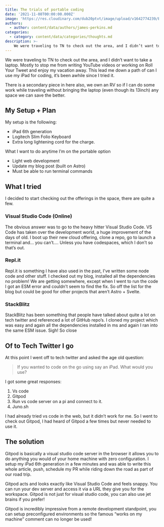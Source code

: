 ```yaml
---
title: The trials of portable coding
date: '2021-11-08T00:00:00.000Z'
image: 'https://res.cloudinary.com/dub20ptvt/image/upload/v1642774239/Blog%20Posts/lum3qzy9gojjhtcpndmp.webp'
authors:
  - author: content/data/authors/james-perkins.md
categories:
  - category: content/data/categories/thoughts.md
description: >-
    We were traveling to TN to check out the area, and I didn’t want to take a laptop. Mostly to stop me from writing YouTube videos or working on Roll Your Tweet and enjoy my vacation away.
---
```


We were traveling to TN to check out the area, and I didn’t want to take a laptop. Mostly to stop me from writing YouTube videos or working on Roll Your Tweet and enjoy my vacation away. This lead me down a path of can I use my iPad for coding, it’s been awhile since I tried it.

There is a secondary piece in here also, we own an RV so if I can do some work while traveling without bringing the laptop (even though its 13inch) any space we can save the better.

## My Setup + Plan

My setup is the following:

-   iPad 6th generation
-   Logitech Slim Folio Keyboard
-   Extra long lightening cord for the charge.

What I want to do anytime I’m on the portable option

-   Light web development
-   Update my blog post (built on Astro)
-   Must be able to run terminal commands

## What I tried

I decided to start checking out the offerings in the space, there are quite a few.

### Visual Studio Code (Online)

The obvious answer was to go to the heavy hitter Visual Studio Code. VS Code has taken over the development world, a huge improvement of the days of old. I boot up their new cloud offering, clone a repo, go to launch a terminal and… you can’t…. Unless you have codespaces, which I don’t so that’s out.

### Repl.it

Repl.it is something I have also used in the past, I’ve written some node code and other stuff. I checked out my blog, installed all the dependencies no problem! We are getting somewhere, except when I went to run the code I got an ESM error and couldn’t seem to find the fix. So off the list for the blog but could be good for other projects that aren’t Astro + Svelte.

### StackBlitz

StackBlitz has been something that people have talked about quite a lot on tech twitter and referenced a lot of GitHub repo’s. I cloned my project which was easy and again all the dependencies installed in ms and again I ran into the same ESM issue. Sigh! So close

## Of to Tech Twitter I go

At this point I went off to tech twitter and asked the age old question:

> If you wanted to code on the go using say an iPad. What would you use?

I got some great responses:

1. Vs code
2. Gitpod
3. Run vs code server on a pi and connect to it.
4. Juno.sh

I had already tried vs code in the web, but it didn’t work for me. So I went to check out Gitpod, I had heard of Gitpod a few times but never needed to use it.

## The solution

Gitpod is basically a visual studio code server in the browser it allows you to do anything you would of your home machine with zero configuration. I setup my iPad 6th generation in a few minutes and was able to write this whole article, push, schedule my PR while riding down the road as part of our road trip.

Gitpod acts and looks exactly like Visual Studio Code and feels snappy. You can run your dev server and access it via a URL they give you for the workspace. Gitpod is not just for visual studio code, you can also use jet brains if you prefer!

Gitpod is incredibly impressive from a remote development standpoint, you can setup preconfigured environments so the famous “works on my machine” comment can no longer be used!
